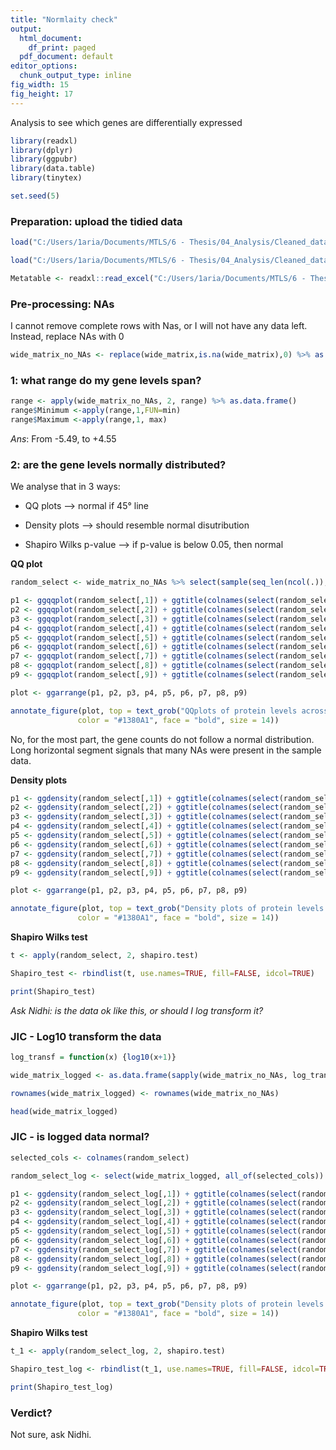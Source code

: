 ```yaml
---
title: "Normlaity check"
output:
  html_document:
    df_print: paged
  pdf_document: default
editor_options:
  chunk_output_type: inline
fig_width: 15
fig_height: 17
---
```


Analysis to see which genes are differentially expressed

```r
library(readxl)
library(dplyr)
library(ggpubr)
library(data.table)
library(tinytex)

set.seed(5)
```

### Preparation: upload the tidied data

```r
load("C:/Users/1aria/Documents/MTLS/6 - Thesis/04_Analysis/Cleaned_data/longform_info_to_analyze.Rda")

load("C:/Users/1aria/Documents/MTLS/6 - Thesis/04_Analysis/Cleaned_data/wide_matrix.RDa")

Metatable <- readxl::read_excel("C:/Users/1aria/Documents/MTLS/6 - Thesis/04_Analysis/Raw_data/Metatable.xlsx")
```

### Pre-processing: NAs

I cannot remove complete rows with Nas, or I will not have any data left. Instead, replace NAs with 0

```r
wide_matrix_no_NAs <- replace(wide_matrix,is.na(wide_matrix),0) %>% as.data.frame()
```

### 1: what range do my gene levels span?

```r
range <- apply(wide_matrix_no_NAs, 2, range) %>% as.data.frame()
range$Minimum <-apply(range,1,FUN=min)
range$Maximum <-apply(range,1, max)
```

*Ans*: From -5.49, to +4.55

### 2: are the gene levels normally distributed?

We analyse that in 3 ways:

-   QQ plots --\> normal if 45° line

-   Density plots --\> should resemble normal disutribution

-   Shapiro Wilks p-value --\> if p-value is below 0.05, then normal

**QQ plot**

```r
random_select <- wide_matrix_no_NAs %>% select(sample(seq_len(ncol(.)), size = 9))  %>%  filter(!row_number() %in% c(7,8,9))  # also eliminate ICI rows
```

```r
p1 <- ggqqplot(random_select[,1]) + ggtitle(colnames(select(random_select, 1)))
p2 <- ggqqplot(random_select[,2]) + ggtitle(colnames(select(random_select, 2)))
p3 <- ggqqplot(random_select[,3]) + ggtitle(colnames(select(random_select, 3)))
p4 <- ggqqplot(random_select[,4]) + ggtitle(colnames(select(random_select, 4)))
p5 <- ggqqplot(random_select[,5]) + ggtitle(colnames(select(random_select, 5)))
p6 <- ggqqplot(random_select[,6]) + ggtitle(colnames(select(random_select, 6)))
p7 <- ggqqplot(random_select[,7]) + ggtitle(colnames(select(random_select, 7)))
p8 <- ggqqplot(random_select[,8]) + ggtitle(colnames(select(random_select, 8)))
p9 <- ggqqplot(random_select[,9]) + ggtitle(colnames(select(random_select, 9)))

plot <- ggarrange(p1, p2, p3, p4, p5, p6, p7, p8, p9) 

annotate_figure(plot, top = text_grob("QQplots of protein levels across 9 randomly selected genes", 
               color = "#1380A1", face = "bold", size = 14))
```

No, for the most part, the gene counts do not follow a normal distribution. Long horizontal segment signals that many NAs were present in the sample data.

**Density plots**

```r
p1 <- ggdensity(random_select[,1]) + ggtitle(colnames(select(random_select, 1)))
p2 <- ggdensity(random_select[,2]) + ggtitle(colnames(select(random_select, 2)))
p3 <- ggdensity(random_select[,3]) + ggtitle(colnames(select(random_select, 3)))
p4 <- ggdensity(random_select[,4]) + ggtitle(colnames(select(random_select, 4)))
p5 <- ggdensity(random_select[,5]) + ggtitle(colnames(select(random_select, 5)))
p6 <- ggdensity(random_select[,6]) + ggtitle(colnames(select(random_select, 6)))
p7 <- ggdensity(random_select[,7]) + ggtitle(colnames(select(random_select, 7)))
p8 <- ggdensity(random_select[,8]) + ggtitle(colnames(select(random_select, 8)))
p9 <- ggdensity(random_select[,9]) + ggtitle(colnames(select(random_select, 9)))

plot <- ggarrange(p1, p2, p3, p4, p5, p6, p7, p8, p9) 

annotate_figure(plot, top = text_grob("Density plots of protein levels across 9 randomly selected genes", 
               color = "#1380A1", face = "bold", size = 14))
```

**Shapiro Wilks test**

```r
t <- apply(random_select, 2, shapiro.test)

Shapiro_test <- rbindlist(t, use.names=TRUE, fill=FALSE, idcol=TRUE)

print(Shapiro_test)

```

*Ask Nidhi: is the data ok like this, or should I log transform it?*

### JIC - Log10 transform the data

```r
log_transf = function(x) {log10(x+1)}

wide_matrix_logged <- as.data.frame(sapply(wide_matrix_no_NAs, log_transf))

rownames(wide_matrix_logged) <- rownames(wide_matrix_no_NAs)

head(wide_matrix_logged)
```

### JIC - is logged data normal?

```r
selected_cols <- colnames(random_select)

random_select_log <- select(wide_matrix_logged, all_of(selected_cols))
```

```r
p1 <- ggdensity(random_select_log[,1]) + ggtitle(colnames(select(random_select_log, 1)))
p2 <- ggdensity(random_select_log[,2]) + ggtitle(colnames(select(random_select_log, 2)))
p3 <- ggdensity(random_select_log[,3]) + ggtitle(colnames(select(random_select_log, 3)))
p4 <- ggdensity(random_select_log[,4]) + ggtitle(colnames(select(random_select_log, 4)))
p5 <- ggdensity(random_select_log[,5]) + ggtitle(colnames(select(random_select_log, 5)))
p6 <- ggdensity(random_select_log[,6]) + ggtitle(colnames(select(random_select_log, 6)))
p7 <- ggdensity(random_select_log[,7]) + ggtitle(colnames(select(random_select_log, 7)))
p8 <- ggdensity(random_select_log[,8]) + ggtitle(colnames(select(random_select_log, 8)))
p9 <- ggdensity(random_select_log[,9]) + ggtitle(colnames(select(random_select_log, 9)))

plot <- ggarrange(p1, p2, p3, p4, p5, p6, p7, p8, p9) 

annotate_figure(plot, top = text_grob("Density plots of protein levels across 9 randomly selected genes, after log10 processing", 
               color = "#1380A1", face = "bold", size = 14))
```

**Shapiro Wilks test**

```r
t_1 <- apply(random_select_log, 2, shapiro.test)

Shapiro_test_log <- rbindlist(t_1, use.names=TRUE, fill=FALSE, idcol=TRUE)

print(Shapiro_test_log)
```

### Verdict?

Not sure, ask Nidhi.
